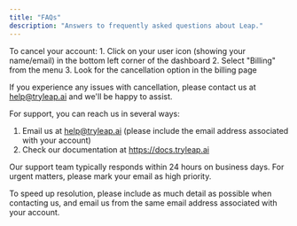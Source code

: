 ```yaml
---
title: "FAQs"
description: "Answers to frequently asked questions about Leap."
---
```


<AccordionGroup>
<Accordion title="How do I cancel my account?">
  To cancel your account:
  1. Click on your user icon (showing your name/email) in the bottom left corner of the dashboard
  2. Select "Billing" from the menu
  3. Look for the cancellation option in the billing page

If you experience any issues with cancellation, please contact us at help@tryleap.ai and we'll be happy to assist.

</Accordion>
<Accordion title="How can I contact support?">
  For support, you can reach us in several ways:

1. Email us at help@tryleap.ai (please include the email address associated with your account)
2. Check our documentation at https://docs.tryleap.ai

Our support team typically responds within 24 hours on business days. For urgent matters, please mark your email as high priority.

To speed up resolution, please include as much detail as possible when contacting us, and email us from the same email address associated with your account.

</Accordion>
</AccordionGroup>
